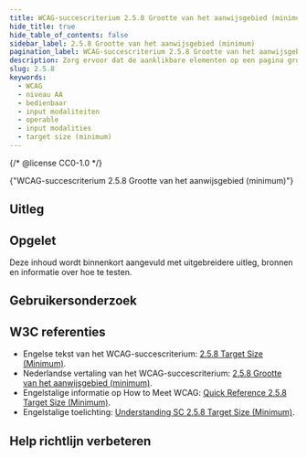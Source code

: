 ```yaml
---
title: WCAG-succescriterium 2.5.8 Grootte van het aanwijsgebied (minimum)
hide_title: true
hide_table_of_contents: false
sidebar_label: 2.5.8 Grootte van het aanwijsgebied (minimum)
pagination_label: WCAG-succescriterium 2.5.8 Grootte van het aanwijsgebied (minimum)
description: Zorg ervoor dat de aanklikbare elementen op een pagina groot genoeg zijn om makkelijk aan te klikken met een muis of vinger. Hierbij geldt dat het aan te klikken gebied ten minste 24 bij 24 pixels groot is.
slug: 2.5.8
keywords:
  - WCAG
  - niveau AA
  - bedienbaar
  - input modaliteiten
  - operable
  - input modalities
  - target size (minimum)
---
```


{/* @license CC0-1.0 */}


<WcagHeadingGroup level={1} conformanceLevel="Niveau AA">
  {"WCAG-succescriterium 2.5.8 Grootte van het aanwijsgebied (minimum)"}
</WcagHeadingGroup>

## Uitleg

<Summary />

## Opgelet

Deze inhoud wordt binnenkort aangevuld met uitgebreidere uitleg, bronnen en informatie over hoe te testen.

## Gebruikersonderzoek

<CTAGebruikersonderzoek />

## W3C referenties

- Engelse tekst van het WCAG-succescriterium: [<span lang="en">2.5.8 Target Size (Minimum)</span>](https://www.w3.org/TR/WCAG22/#target-size-minimum).
- Nederlandse vertaling van het WCAG-succescriterium: [2.5.8 Grootte van het aanwijsgebied (minimum)](https://www.w3.org/Translations/WCAG22-nl/#target-size-minimum).
- Engelstalige informatie op <span lang="en">How to Meet WCAG</span>: [<span lang="en">Quick Reference 2.5.8 Target Size (Minimum)</span>](https://www.w3.org/WAI/WCAG22/quickref/#target-size-minimum).
- Engelstalige toelichting: [<span lang="en">Understanding SC 2.5.8 Target Size (Minimum)</span>](https://www.w3.org/WAI/WCAG22/Understanding/target-size-minimum.html).

<SpotlightSection>
  <Markdown omitH1 headinglevel={3}>
    <Disclaimer />
  </Markdown>
</SpotlightSection>

## Help richtlijn verbeteren

<Markdown omitH1 headinglevel={3}>
  <WCAGFooterInfo />
</Markdown>
